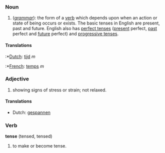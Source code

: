 ===Noun===
#(''[[grammar]]''): the form of a [[verb]] which depends upon when an action or state of being occurs or exists. The basic tenses in English are present, past and future. English also has [[perfect tense]]s ([[present tense|present]] perfect, [[past tense|past]] perfect and [[future tense|future]] perfect) and [[progressive tense]]s.

====Translations====
:*[[Dutch]]: [[tijd]] ''m''
:*[[French]]: [[temps]] ''m''

===Adjective===
#showing signs of stress or strain; not relaxed.

==== Translations ====
*Dutch: [[gespannen]]

===Verb===
'''tense''' (tensed, tensed)
#to make or become tense.